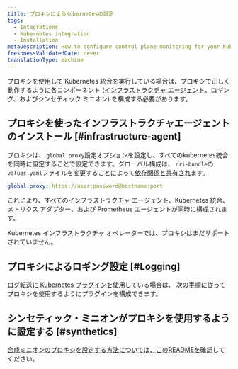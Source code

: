 ```yaml
---
title: プロキシによるKubernetesの設定
tags:
  - Integrations
  - Kubernetes integration
  - Installation
metaDescription: How to configure control plane monitoring for your Kubernetes integration with New Relic.
freshnessValidatedDate: never
translationType: machine
---
```


プロキシを使用して Kubernetes 統合を実行している場合は、プロキシで正しく動作するように各コンポーネント ([インフラストラクチャ エージェント](/docs/infrastructure/install-infrastructure-agent)、ロギング、およびシンセティック ミニオン) を構成する必要があります。

## プロキシを使ったインフラストラクチャエージェントのインストール [#infrastructure-agent]

プロキシは、 `global.proxy`設定オプションを設定し、すべてのkubernetes統合を同時に設定することで設定できます。グローバル構成は、 `nri-bundle`の`values.yaml`ファイルを変更することによって[依存関係と共有され](https://github.com/newrelic/helm-charts/tree/master/charts/nri-bundle#configure-dependencies)ます。

```yaml
global.proxy: https://user:password@hostname:port
```

これにより、すべてのインフラストラクチャ エージェント、Kubernetes 統合、メトリクス アダプター、および Prometheus エージェントが同時に構成されます。

<Callout variant="important">
  Kubernetes インフラストラクチャ オペレーターでは、プロキシはまだサポートされていません。
</Callout>

## プロキシによるロギング設定 [#Logging]

[ログ転送に Kubernetes プラグインを](/docs/logs/enable-log-management-new-relic/enable-log-monitoring-new-relic/kubernetes-plugin-log-forwarding)使用している場合は、 [次の手順](https://github.com/newrelic/helm-charts/tree/master/charts/newrelic-logging#proxy-support)に従ってプロキシを使用するようにプラグインを構成できます。

## シンセティック・ミニオンがプロキシを使用するように設定する [#synthetics]

[合成ミニオン](/docs/synthetics/synthetic-monitoring/private-locations/install-containerized-private-minions-cpms)[のプロキシを設定する方法については、このREADMEを](https://github.com/newrelic/helm-charts/tree/master/charts/synthetics-minion)確認してください。